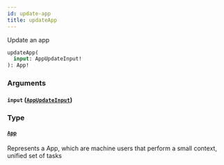 ```yaml
---
id: update-app
title: updateApp
---
```


Update an app

```graphql
updateApp(
  input: AppUpdateInput!
): App!

```

### Arguments

#### `input` ([`AppUpdateInput`](/developers/shared-apis/adminidentity-api/graphql/reference/inputs/app-update-input))

### Type

#### [`App`](/developers/shared-apis/adminidentity-api/graphql/reference/objects/app)

Represents a App, which are machine users that perform a small context, unified set of tasks
